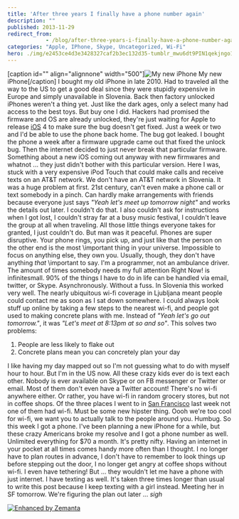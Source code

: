 ```yaml
---
title: 'After three years I finally have a phone number again'
description: ""
published: 2013-11-29
redirect_from: 
            - /blog/after-three-years-i-finally-have-a-phone-number-again/swizec/6440
categories: "Apple, IPhone, Skype, Uncategorized, Wi-Fi"
hero: ./img/e2453ce4d3e3428327caf2b3ec132d35-tumblr_mwu6dt9PIN1qekjngo1_500.jpg
---
```

\[caption id=&quot;&quot; align=&quot;alignnone&quot; width=&quot;500&quot;]![My new iPhone](./img/e2453ce4d3e3428327caf2b3ec132d35-tumblr_mwu6dt9PIN1qekjngo1_500.jpg) My new iPhone\[/caption] I bought my old iPhone in late 2010. Had to traveled all the way to the US to get a good deal since they were stupidly expensive in Europe and simply unavailable in Slovenia. Back then factory unlocked iPhones weren&#x27;t a thing yet. Just like the dark ages, only a select many had access to the best toys. But buy one I did. Hackers had promised the firmware and OS are already unlocked, they&#x27;re just waiting for Apple to release [iOS](http://www.apple.com/ios/ "IOS") 4 to make sure the bug doesn&#x27;t get fixed. Just a week or two and I&#x27;d be able to use the phone back home. The bug got leaked. I bought the phone a week after a firmware upgrade came out that fixed the unlock bug. Then the internet decided to just never break that particular firmware. Something about a new iOS coming out anyway with new firmwares and whatnot ... they just didn&#x27;t bother with this particular version. Here I was, stuck with a very expensive iPod Touch that could make calls and receive texts on an AT&amp;T network. We don&#x27;t have an AT&amp;T network in Slovenia. It was a huge problem at first. 21st century, can&#x27;t even make a phone call or text somebody in a pinch. Can hardly make arrangements with friends because everyone just says _&quot;Yeah let&#x27;s meet up tomorrow night&quot;_ and works the details out later. I couldn&#x27;t do that. I also couldn&#x27;t ask for instructions when I got lost, I couldn&#x27;t stray far at a busy music festival, I couldn&#x27;t leave the group at all when traveling. All those little things everyone takes for granted, I just couldn&#x27;t do. But man was it peaceful. Phones are super disruptive. Your phone rings, you pick up, and just like that the person on the other end is the most \\important thing in your universe. Impossible to focus on anything else, they own you. Usually, though, they don&#x27;t have anything _that_ \\important to say. I&#x27;m a programmer, not an ambulance driver. The amount of times somebody needs my full attention Right Now! is infinitesmall. 90% of the things I have to do in life can be handled via email, twitter, or Skype. Asynchronously. Without a fuss. In Slovenia this worked very well. The nearly ubiquitous wi-fi coverage in Ljubljana meant people could contact me as soon as I sat down somewhere. I could always look stuff up online by taking a few steps to the nearest wi-fi, and people got used to making concrete plans with me. Instead of _&quot;Yeah let&#x27;s go out tomorrow.&quot;_, it was _&quot;Let&#x27;s meet at 8:13pm at so and so&quot;_. This solves two problems:

1. People are less likely to flake out
2. Concrete plans mean you can concretely plan your day

I like having my day mapped out so I&#x27;m not guessing what to do with myself hour to hour. But I&#x27;m in the US now. All these crazy kids ever do is text each other. Nobody is ever available on Skype or on FB messenger or Twitter or email. Most of them don&#x27;t even have a Twitter account! There&#x27;s no wi-fi anywhere either. Or rather, you have wi-fi in random grocery stores, but not in coffee shops. Of the three places I went to in [San Francisco](<http://maps.google.com/maps?ll=37.7833333333,-122.416666667&amp;spn=0.1,0.1&amp;q=37.7833333333,-122.416666667 (San%20Francisco)&amp;t=h> "San Francisco") last week not one of them had wi-fi. Must be some new hipster thing. Oooh we&#x27;re too cool for wi-fi, we want you to actually talk to the people around you. Humbug. So this week I got a phone. I&#x27;ve been planning a new iPhone for a while, but these crazy Americans broke my resolve and I got a phone number as well. Unlimited everything for $70 a month. It&#x27;s pretty nifty. Having an internet in your pocket at all times comes handy more often than I thought. I no longer have to plan routes in advance, I don&#x27;t have to remember to look things up before stepping out the door, I no longer get angry at coffee shops without wi-fi. I even have tethering! But ... they wouldn&#x27;t let me have a phone with just internet. I have texting as well. It&#x27;s taken three times longer than usual to write this post because I keep texting with a girl instead. Meeting her in SF tomorrow. We&#x27;re figuring the plan out later ... _sigh_

[![Enhanced by Zemanta](http://img.zemanta.com/zemified_e.png?x-id=517c0f05-96db-458b-8eeb-b9debe8fbc7c)](http://www.zemanta.com/?px "Enhanced by Zemanta")